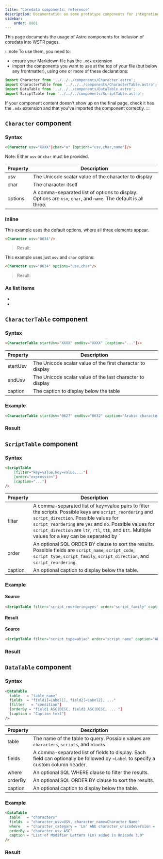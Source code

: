 ```yaml
---
title: "Coredata components: reference"
description: Documentation on some prototype components for integrating coredata
sidebar:
    order: 8001
---
```


This page documents the usage of Astro components for inclusion of coredata into WSTR pages.

:::note
To use them, you need to:
- ensure your Markdown file has the `.mdx` extension
- import the components you want to use at the top of your file (but below any frontmatter), using one or more of these declarations:
```jsx
import Character from '../../../components/Character.astro';
import CharacterTable from '../../../components/CharacterTable.astro';
import DataTable from '../../../components/DataTable.astro';
import ScriptTable from '../../../components/ScriptTable.astro';
```
If your component content doesn't show up on the final page, check it has the `.mdx` extension and that you've imported the component correctly.
:::

## `Character` component

### Syntax

```html
<Character usv="XXXX"|char="a" [options="usv,char,name"]/>
```

Note: Either `usv` or `char` must be provided.

|Property|Description|
|---|---|
|usv|The Unicode scalar value of the character to display|
|char|The character itself|
|options|A comma-separated list of options to display. Options are `usv`, `char`, and `name`. The default is all three.|

### Inline

This example uses the default options, where all three elements appear.
```html
<Character usv="0634"/>
```
>Result: <Character usv="0634"/>

This example uses just `usv` and `char` options:
```html
<Character usv="0634" options="usv,char"/>
```
>Result: <Character usv="0634" options="usv,char"/>

### As list items

- <Character usv="0020"/>
- <Character usv="0635"/>

## `CharacterTable` component
### Syntax
```html
<CharacterTable startUsv="XXXX" endUsv="XXXX" [caption="..."]/>
```

|Property|Description|
|---|---|
|startUsv|The Unicode scalar value of the first character to display|
|endUsv|The Unicode scalar value of the last character to display|
|caption|The caption to display below the table|

### Example
```html
<CharacterTable startUsv="0627" endUsv="0632" caption="Arabic characters 0627-0632"/> 
```
### Result
<CharacterTable startUsv="0627" endUsv="0632" caption="Arabic characters 0627-0632"/> 


## `ScriptTable` component
### Syntax
```html
<ScriptTable 
    [filter="key=value,key=value,..."] 
    [order="expression"] 
    [caption="..."]
/>
```
|Property|Description|
|---|---|
|filter|A comma-separated list of key=value pairs to filter the scripts. Possible keys are `script_reordering` and `script_direction`. Possible values for `script_reordering` are `yes` and `no`. Possible values for `script_direction` are `ltr`, `rtl`, `ttb`, and `btt`. Multiple values for a key can be separated by `|`.|
|order|An optional SQL ORDER BY clause to sort the results. Possible fields are `script_name`, `script_code`, `script_type`, `script_family`, `script_direction`, and `script_reordering`.|
|caption|An optional caption to display below the table.|

### Example
#### Source
```html
<ScriptTable filter="script_reordering=yes" order="script_family" caption="Scripts with reordering"/>
```
#### Result
<ScriptTable filter="script_reordering=yes" order="script_family" caption="Scripts with reordering"/>

#### Source
```html
<ScriptTable filter="script_type=abjad" order="script_name" caption="Abjad scripts"/>
```
### Result
<ScriptTable filter="script_type=abjad" order="script_name" caption="Abjad scripts"/>


## `DataTable` component
### Syntax
```html
<DataTable 
  table   = "table_name" 
  fields  = "field1[=Label1], field2[=Label2], ..." 
  [filter   = "condition"] 
  [orderBy = "field1 ASC|DESC, field2 ASC|DESC, ... "] 
  [caption = "Caption text"]
/>
```
|Property|Description|
|---|---|
|table|The name of the table to query. Possible values are `characters`, `scripts`, and `blocks`.|
|fields|A comma-separated list of fields to display. Each field can optionally be followed by `=Label` to specify a custom column header.|
|where|An optional SQL WHERE clause to filter the results.|
|orderBy|An optional SQL ORDER BY clause to sort the results.|
|caption|An optional caption to display below the table.|

### Example
```html
<DataTable 
  table   = "characters" 
  fields  = "character_usv=USV, character_name=Character Name" 
  where   = "character_category = 'Lm' AND character_unicodeVersion = '3.0'" 
  orderBy = "character_usv ASC" 
  caption = "List of Modifier Letters (Lm) added in Unicode 3.0"
/>
```

### Result
<DataTable 
  table   = "characters" 
  fields  = "character_usv=USV, character_name=Character Name" 
  where   = "character_category = 'Lm' AND character_unicodeVersion = '3.0'" 
  orderBy = "character_usv ASC" 
  caption = "List of Modifier Letters (Lm) added in Unicode 3.0"
/>

